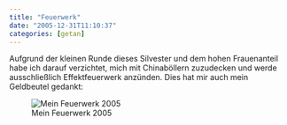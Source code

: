 ```yaml
---
title: "Feuerwerk"
date: "2005-12-31T11:10:37"
categories: [getan]
---
```


Aufgrund der kleinen Runde dieses Silvester und dem hohen Frauenanteil habe ich darauf verzichtet, mich mit Chinaböllern zuzudecken und werde ausschließlich Effektfeuerwerk anzünden. Dies hat mir auch mein Geldbeutel gedankt:

![Mein Feuerwerk 2005](/blog/wp-content/uploads/2005/12/Feuerwerk2005.jpg)
